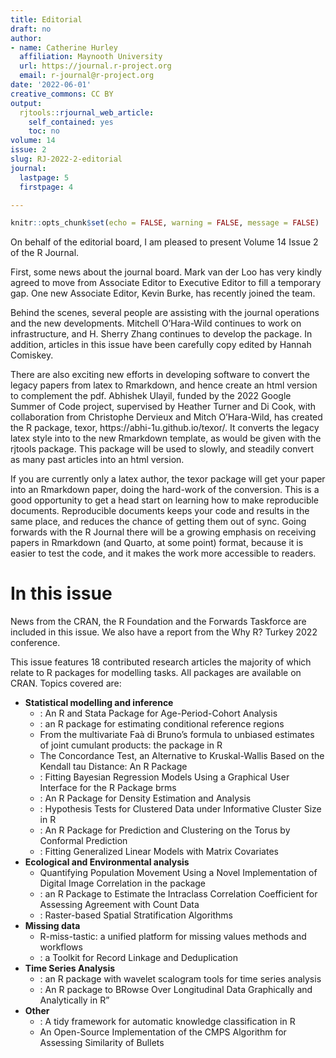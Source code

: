 ```yaml
---
title: Editorial
draft: no
author:
- name: Catherine Hurley
  affiliation: Maynooth University
  url: https://journal.r-project.org
  email: r-journal@r-project.org
date: '2022-06-01'
creative_commons: CC BY
output:
  rjtools::rjournal_web_article:
    self_contained: yes
    toc: no
volume: 14
issue: 2
slug: RJ-2022-2-editorial
journal:
  lastpage: 5
  firstpage: 4

---
```










```r
knitr::opts_chunk$set(echo = FALSE, warning = FALSE, message = FALSE)

```


On behalf of the editorial board, I am pleased to present Volume 14 Issue 2 of the R Journal.

First, some news about the journal board.  Mark van der Loo has very kindly agreed to move from Associate Editor to Executive Editor to fill a temporary gap. One new Associate Editor, Kevin Burke, has recently joined the team. 


Behind the scenes, several people are assisting with the journal operations and the new developments. Mitchell O'Hara-Wild continues to work on infrastructure, and H. Sherry Zhang continues to develop the  \pkg{rjtools} package. In addition, articles in this issue have been carefully copy edited by Hannah Comiskey.

There are also exciting new efforts in developing software to convert the legacy papers from latex to Rmarkdown, and hence create an html version to complement the pdf. Abhishek Ulayil, funded by the 2022 Google Summer of Code project, supervised by Heather Turner and Di Cook, with collaboration from Christophe Dervieux and Mitch O'Hara-Wild, has created the R package, texor, https://abhi-1u.github.io/texor/. It converts the legacy latex style into to the new Rmarkdown template, as would be given with the rjtools package. This package will be used to slowly, and steadily convert as many past articles into an html version.

If you are currently only a latex author, the texor package will get your paper into an Rmarkdown paper, doing the hard-work of the conversion. This is a good opportunity to get a head start on learning how to make reproducible documents. Reproducible documents keeps your code and results in the same place, and reduces the chance of getting them out of sync. Going forwards with the R Journal there will be a growing emphasis on receiving papers in Rmarkdown (and Quarto, at some point) format, because it is easier to test the code, and it makes the work more accessible to readers.

# In this issue

News from the CRAN, the R Foundation and the Forwards Taskforce are included in this issue. We also have a  report from the Why R? Turkey 2022 conference.

This issue features 18 contributed research articles the majority of which relate to R packages
for modelling tasks. All packages are available on CRAN. Topics covered are:

   
- **Statistical modelling and inference**
  - \pkg{APCI}: An R and Stata Package for Age-Period-Cohort Analysis
  - \pkg{refreg}: an R package for estimating conditional reference regions
  - From the multivariate Faà di Bruno's formula to unbiased estimates of joint cumulant products: the \pkg{kStatistics} package in R
   - The Concordance Test, an Alternative to Kruskal-Wallis Based on the Kendall tau Distance: An R Package
   - \pkg{shinybrms}: Fitting Bayesian Regression Models Using a Graphical User Interface for the R Package brms
   - \pkg{PDFEstimator}: An R Package for Density Estimation and Analysis
   - \pkg{htestClust}: Hypothesis Tests for Clustered Data under Informative Cluster Size in R
   - \pkg{ClusTorus}: An R Package for Prediction and Clustering on the Torus by Conformal Prediction
   - \pkg{TensorTest2D}: Fitting Generalized Linear Models with Matrix Covariates




- **Ecological and Environmental analysis**
   - Quantifying Population Movement Using a Novel Implementation of Digital Image Correlation in the \pkg{ICvectorfields} package
   - \pkg{iccCounts}: an R Package to Estimate the Intraclass Correlation Coefficient for Assessing Agreement with Count Data
   - \pkg{rassta}: Raster-based Spatial Stratification Algorithms

- **Missing data**
   - R-miss-tastic: a unified platform for missing values methods and workflows
   - \pkg{reclin2}: a Toolkit for Record Linkage and Deduplication

- **Time Series Analysis**
   -  \pkg{wavScalogram}: an R package with wavelet scalogram tools for time series analysis
  -  \pkg{brolgar}: An R package to BRowse Over Longitudinal Data Graphically and Analytically in R"
 

- **Other**
  - \pkg{akc}: A tidy framework for automatic knowledge classification in R
   - An Open-Source Implementation of the CMPS Algorithm for Assessing Similarity of Bullets

<!-- - **Temporal and spatial methods methods** -->


<!--     rassta: Raster-based Spatial Stratification Algorithms -->

<!-- - **Inferential methods** -->
<!--     - The Concordance Test, an Alternative to Kruskal-Wallis Based on the Kendall tau Distance: An R Package -->
<!--     - \pkg{htestClust}: Hypothesis Tests for Clustered Data under Informative Cluster Size in R -->


<!-- - **Tidy data**    -->

<!-- - **Statistical mopdelling**    -->
<!--     -  -->
<!--     -  -->
<!--     - \pkg{refreg}: an R package for estimating conditional reference regions -->
<!--     - \pkg{TensorTest2D}: Fitting Generalized Linear Models with Matrix Covariates -->


<!-- - **Machine learning** -->

<!-- - **Other topics** -->


<!--    R-miss-tastic: a unified platform for missing values methods and workflows -->

<!-- - **Applications** -->
<!--    An Open-Source Implementation of the CMPS Algorithm for Assessing Similarity of Bullets -->
<!--          reclin2: a Toolkit for Record Linkage and Deduplication -->
